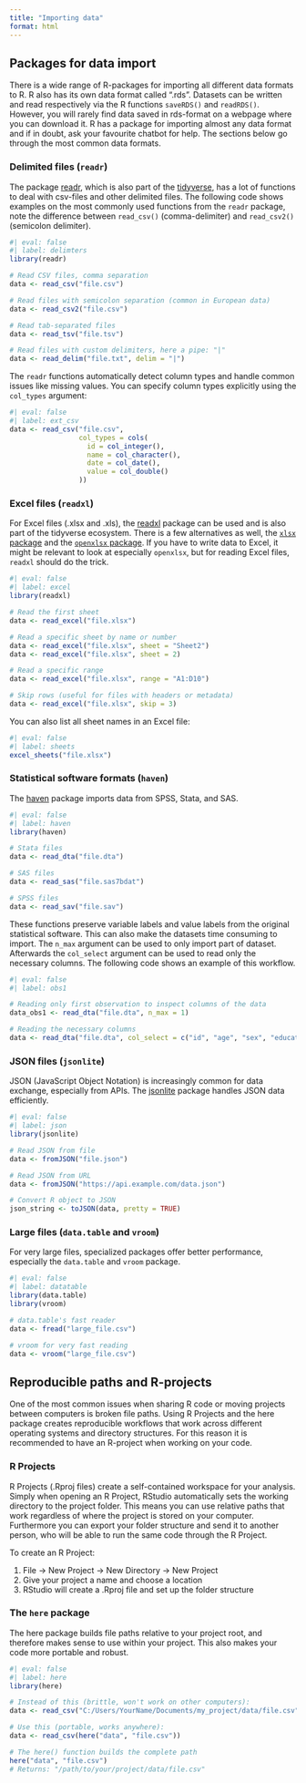 ```yaml
---
title: "Importing data"
format: html
---
```


## Packages for data import
  
There is a wide range of R-packages for importing all different data formats to R. R also has its own data format called ".rds". Datasets can be written and read respectively via the R functions `saveRDS()` and `readRDS()`. However, you will rarely find data saved in rds-format on a webpage where you can download it. R has a package for importing almost any data format and if in doubt, ask your favourite chatbot for help. The sections below go through the most common data formats.

### Delimited files (`readr`)

The package [readr](https://readr.tidyverse.org/), which is also part of the [tidyverse](https://www.tidyverse.org/), has a lot of functions to deal with csv-files and other delimited files. The following code shows examples on the most commonly used functions from the `readr` package, note the difference between `read_csv()` (comma-delimiter) and `read_csv2()` (semicolon delimiter).

```r
#| eval: false
#| label: delimters
library(readr)

# Read CSV files, comma separation
data <- read_csv("file.csv")

# Read files with semicolon separation (common in European data)
data <- read_csv2("file.csv")

# Read tab-separated files
data <- read_tsv("file.tsv")

# Read files with custom delimiters, here a pipe: "|"
data <- read_delim("file.txt", delim = "|")

```

The `readr` functions automatically detect column types and handle common issues like missing values. You can specify column types explicitly using the `col_types` argument:
  
```r
#| eval: false
#| label: ext_csv
data <- read_csv("file.csv", 
                 col_types = cols(
                   id = col_integer(),
                   name = col_character(),
                   date = col_date(),
                   value = col_double()
                 ))
```

### Excel files (`readxl`)

For Excel files (.xlsx and .xls), the [readxl](https://readxl.tidyverse.org/) package can be used and is also part of the tidyverse ecosystem. There is a few alternatives as well, the [`xlsx` package](https://colearendt.github.io/xlsx/index.html) and the [`openxlsx` package](https://ycphs.github.io/openxlsx/index.html#openxlsx-). If you have to write data to Excel, it might be relevant to look at especially `openxlsx`, but for reading Excel files, `readxl` should do the trick.

```r
#| eval: false
#| label: excel
library(readxl)

# Read the first sheet
data <- read_excel("file.xlsx")

# Read a specific sheet by name or number
data <- read_excel("file.xlsx", sheet = "Sheet2")
data <- read_excel("file.xlsx", sheet = 2)

# Read a specific range
data <- read_excel("file.xlsx", range = "A1:D10")

# Skip rows (useful for files with headers or metadata)
data <- read_excel("file.xlsx", skip = 3)
```

You can also list all sheet names in an Excel file:

```r
#| eval: false
#| label: sheets
excel_sheets("file.xlsx")
```

### Statistical software formats (`haven`)

The [haven](https://haven.tidyverse.org/) package imports data from SPSS, Stata, and SAS.

```r
#| eval: false
#| label: haven
library(haven)

# Stata files
data <- read_dta("file.dta")

# SAS files
data <- read_sas("file.sas7bdat")

# SPSS files
data <- read_sav("file.sav")

```

These functions preserve variable labels and value labels from the original statistical software. This can also make the datasets time consuming to import. The `n_max` argument can be used to only import part of dataset. Afterwards the `col_select` argument can be used to read only the necessary columns. The following code shows an example of this workflow.

```r
#| eval: false
#| label: obs1

# Reading only first observation to inspect columns of the data
data_obs1 <- read_dta("file.dta", n_max = 1)

# Reading the necessary columns
data <- read_dta("file.dta", col_select = c("id", "age", "sex", "education", "income", "district"))

```

### JSON files (`jsonlite`)

JSON (JavaScript Object Notation) is increasingly common for data exchange, especially from APIs. The [jsonlite](https://arxiv.org/abs/1403.2805) package handles JSON data efficiently.

```r
#| eval: false
#| label: json
library(jsonlite)

# Read JSON from file
data <- fromJSON("file.json")

# Read JSON from URL
data <- fromJSON("https://api.example.com/data.json")

# Convert R object to JSON
json_string <- toJSON(data, pretty = TRUE)
```


### Large files (`data.table` and `vroom`)

For very large files, specialized packages offer better performance, especially the `data.table` and `vroom` package.
  
```r
#| eval: false
#| label: datatable
library(data.table)
library(vroom)

# data.table's fast reader
data <- fread("large_file.csv")

# vroom for very fast reading
data <- vroom("large_file.csv")
```

## Reproducible paths and R-projects

One of the most common issues when sharing R code or moving projects between computers is broken file paths. Using R Projects and the here package creates reproducible workflows that work across different operating systems and directory structures. For this reason it is recommended to have an R-project when working on your code.

### R Projects

R Projects (.Rproj files) create a self-contained workspace for your analysis. Simply when opening an R Project, RStudio automatically sets the working directory to the project folder. This means you can use relative paths that work regardless of where the project is stored on your computer. Furthermore you can export your folder structure and send it to another person, who will be able to run the same code through the R Project.

To create an R Project:

  1. File → New Project → New Directory → New Project
  2. Give your project a name and choose a location
  3. RStudio will create a .Rproj file and set up the folder structure

### The `here` package

The here package builds file paths relative to your project root, and therefore makes sense to use within your project. This also makes your code more portable and robust.


```r
#| eval: false
#| label: here
library(here)

# Instead of this (brittle, won't work on other computers):
data <- read_csv("C:/Users/YourName/Documents/my_project/data/file.csv")

# Use this (portable, works anywhere):
data <- read_csv(here("data", "file.csv"))

# The here() function builds the complete path
here("data", "file.csv")
# Returns: "/path/to/your/project/data/file.csv"
```
